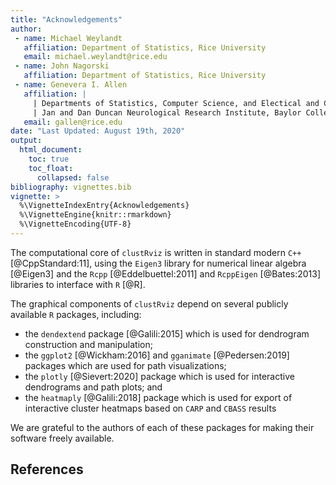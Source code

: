 ```yaml
---
title: "Acknowledgements"
author:
 - name: Michael Weylandt
   affiliation: Department of Statistics, Rice University
   email: michael.weylandt@rice.edu
 - name: John Nagorski
   affiliation: Department of Statistics, Rice University
 - name: Genevera I. Allen
   affiliation: |
     | Departments of Statistics, Computer Science, and Electical and Computer Engineering, Rice University
     | Jan and Dan Duncan Neurological Research Institute, Baylor College of Medicine
   email: gallen@rice.edu
date: "Last Updated: August 19th, 2020"
output:
  html_document:
    toc: true
    toc_float:
      collapsed: false
bibliography: vignettes.bib
vignette: >
  %\VignetteIndexEntry{Acknowledgements}
  %\VignetteEngine{knitr::rmarkdown}
  %\VignetteEncoding{UTF-8}
---
```


The computational core of `clustRviz` is written in standard modern `C++` [@CppStandard:11],
using the `Eigen3` library for numerical linear algebra [@Eigen3] and the `Rcpp` [@Eddelbuettel:2011]
and `RcppEigen` [@Bates:2013] libraries to interface with `R` [@R].

The graphical components of `clustRviz` depend on several publicly available `R` packages, including:

- the `dendextend` package [@Galili:2015] which is used for dendrogram construction and manipulation;
- the `ggplot2` [@Wickham:2016] and `gganimate` [@Pedersen:2019] packages which are used for path visualizations;
- the `plotly` [@Sievert:2020] package which is used for interactive dendrograms and path plots; and 
- the `heatmaply` [@Galili:2018] package which is used for export of interactive cluster heatmaps based on `CARP` and `CBASS` results

We are grateful to the authors of each of these packages for making their software freely available.

## References
